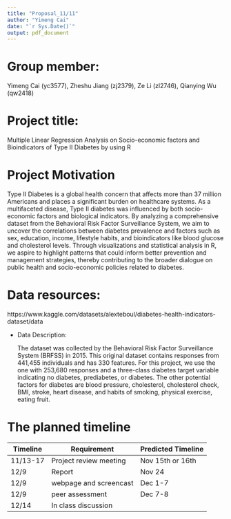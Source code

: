 ```yaml
---
title: "Proposal_11/11"
author: "Yimeng Cai"
date: "`r Sys.Date()`"
output: pdf_document
---
```


# Group member: 

Yimeng Cai (yc3577), Zheshu Jiang (zj2379), Ze Li (zl2746), Qianying Wu (qw2418)

# Project title: 

Multiple Linear Regression Analysis on Socio-economic factors and Bioindicators of Type II Diabetes by using R


# Project Motivation

Type II Diabetes is a global health concern that affects more than 37 million Americans and places a significant burden on healthcare systems. As a multifaceted disease, Type II diabetes was influenced by both socio-economic factors and biological indicators. By analyzing a comprehensive dataset from the Behavioral Risk Factor Surveillance System, we aim to uncover the correlations between diabetes prevalence and factors such as sex, education, income, lifestyle habits, and bioindicators like blood glucose and cholesterol levels. Through visualizations and statistical analysis in R, we aspire to highlight patterns that could inform better prevention and management strategies, thereby contributing to the broader dialogue on public health and socio-economic policies related to diabetes. 

# Data resources: 
  
  https://www.kaggle.com/datasets/alexteboul/diabetes-health-indicators-dataset/data
  
* Data Description:
    
  The dataset was collected by the Behavioral Risk Factor Surveillance System (BRFSS) in 2015. This original dataset contains responses from 441,455 individuals and has 330 features. For this project, we use the one with 253,680 responses and a three-class diabetes target variable indicating no diabetes, prediabetes, or diabetes. The other potential factors for diabetes are blood pressure, cholesterol, cholesterol check, BMI, stroke, heart disease, and habits of smoking, physical exercise, eating fruit.
    
# The planned timeline

Timeline      | Requirement             | Predicted Timeline
------------- | ----------------------- | -------------
11/13-17      | Project review meeting  | Nov 15th or 16th
12/9          | Report                  | Nov 24
12/9          | webpage and screencast  | Dec 1-7
12/9          | peer assessment         | Dec 7-8
12/14         | In class discussion     | 


